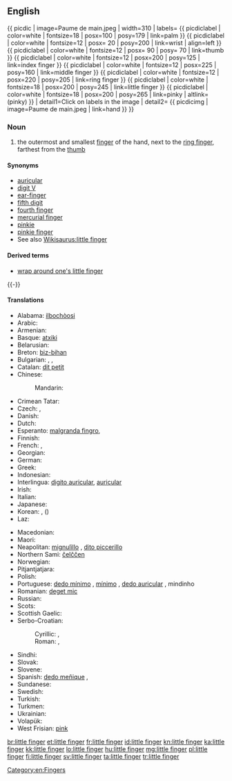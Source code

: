 ==English==
{{ picdic
| image=Paume de main.jpeg
| width=310
| labels=
{{ picdiclabel | color=white | fontsize=18 | posx=100 | posy=179 | link=palm }}
{{ picdiclabel | color=white | fontsize=12 | posx= 20 | posy=200 | link=wrist | align=left }}
{{ picdiclabel | color=white | fontsize=12 | posx= 90 | posy= 70 | link=thumb }}
{{ picdiclabel | color=white | fontsize=12 | posx=200 | posy=125 | link=index finger }}
{{ picdiclabel | color=white | fontsize=12 | posx=225 | posy=160 | link=middle finger }}
{{ picdiclabel | color=white | fontsize=12 | posx=220 | posy=205 | link=ring finger }}
{{ picdiclabel | color=white | fontsize=18 | posx=200 | posy=245 | link=little finger }}
{{ picdiclabel | color=white | fontsize=18 | posx=200 | posy=265 | link=pinky | altlink=(pinky) }}
| detail1=Click on labels in the image
| detail2=
{{ picdicimg | image=Paume de main.jpeg | link=hand }}
}}

===Noun===
{{en-noun|head=[[little]] [[finger]]}}

# the outermost and smallest [[finger]] of the hand, next to the [[ring finger]], farthest from the [[thumb]]

====Synonyms====
* [[auricular]]
* [[digit V]]
* [[ear-finger]]
* [[fifth digit]]
* [[fourth finger]]
* [[mercurial finger]]
* [[pinkie]]
* [[pinkie finger]]
* See also [[Wikisaurus:little finger]]

====Derived terms====
* [[wrap around one's little finger]]

{{-}}

====Translations====
{{trans-top|outermost and smallest finger of the hand}}
* Alabama: [[ilbochòosi]]
* Arabic: {{t|ar|خنصر|m|tr=xinṣir|sc=Arab}}
* Armenian: {{t-|hy|ճկույթ|tr=č̣kuyt'|sc=Armn}}
* Basque: [[atxiki]]
* Belarusian: {{t-|be|мязінец|m|tr=mjazínjec|sc=Cyrl}}
* Breton: [[biz-bihan]] {{m}}
* Bulgarian: {{t+|bg|кутре|n|tr=kútre|sc=Cyrl}}, {{t-|bg|малък пръст|m|tr=málǎk prǎst|sc=Cyrl}}, {{t-|bg|малешка|f|tr=maléška|sc=Cyrl}}
* Catalan: [[dit petit]] {{m}}
* Chinese:
*: Mandarin: {{t+|cmn|小指|tr=xiǎozhǐ|sc=Hani}}
* Crimean Tatar: {{tø|crh|kiçik parmaq}}
* Czech: {{t+|cs|malík|m}}, {{t+|cs|malíček|m}}
* Danish: {{t-|da|lillefinger}}
* Dutch: {{t+|nl|pink|m}}
* Esperanto: [[malgranda fingro]], {{t-|eo|etfingro}}
* Finnish: {{t+|fi|pikkusormi}}
* French: {{t+|fr|petit doigt|m}}, {{t+|fr|auriculaire|m}}
* Georgian: {{t-|ka|ნეკი|tr=neki|sc=Geor}}
* German: {{t+|de|kleiner Finger|m}}
* Greek: {{t+|el|μικρός|m|tr=mikrós}}
* Indonesian: {{t+|id|jari kelingking}}
* Interlingua: [[digito auricular]], [[auricular]]
* Irish: {{t-|ga|méar bheag|f}}
* Italian: {{t+|it|mignolo|m}}
* Japanese: {{t+|ja|小指|tr=こゆび, koyubi|sc=Jpan}}
* Korean: {{t+|ko|새끼손가락|tr=saekki-songarak|sc=Kore}}, {{t+|ko|소지|tr=soji|sc=Kore}} ({{t+|ko|小指|sc=Kore}})
* Laz: {{tø|lzz|წულუ კითი|tr=culu kiti|sc=Geor}}
{{trans-mid}}
* Macedonian: {{t-|mk|мал прст|m|tr=mal p'rst}}
* Maori: {{t|mi|kōiti}}
* Neapolitan: [[mignulìllo]] {{m}}, [[dito piccerillo]] {{m}}
* Northern Sami: [[čelččen]]
* Norwegian: {{t-|no|lillefinger|m}}
* Pitjantjatjara: {{unicode|[[maṟa ngaḻi]]}}
* Polish: {{t-|pl|palec mały|m}}
* Portuguese: [[dedo mínimo]] {{m}}, [[mínimo]] {{m}}, [[dedo auricular]] {{m}}, mindinho {{m}} {{qualifier|Brazil}}
* Romanian: [[deget mic]] {{n}}
* Russian: {{t+|ru|мизинец|m|tr=mizínec}}
* Scots: {{tø|sco|pinkie}}
* Scottish Gaelic: {{t-|gd|lùdag|f}}
* Serbo-Croatian:
*: Cyrillic: {{t-|sh|мали прст|m}}, {{t-|sh|малић|m}}
*: Roman: {{t-|sh|mali prst|m}}, {{t-|sh|malić|m}}
* Sindhi: {{sd-Arab|[[چِيچَ]]}} {{f}}
* Slovak: {{t-|sk|malíček|m}}
* Slovene: {{t+|sl|mezinec|m}}
* Spanish: [[dedo meñique]] {{m}},  {{t+|es|meñique|m}}
* Sundanese: {{t-|su|cingir}}
* Swedish: {{t+|sv|lillfinger}}
* Turkish: {{t+|tr|serçe parmağı}}
* Turkmen: {{t-|tk|külembike}}
* Ukrainian: {{t-|uk|мізинець|m|tr=mizýnecʹ|sc=Cyrl}}
* Volapük: {{t+|vo|rikül}}
* West Frisian: [[pink]]
{{trans-bottom}}

[[Category:en:Fingers]]

[[br:little finger]]
[[et:little finger]]
[[fr:little finger]]
[[id:little finger]]
[[kn:little finger]]
[[ka:little finger]]
[[kk:little finger]]
[[lo:little finger]]
[[hu:little finger]]
[[mg:little finger]]
[[pl:little finger]]
[[fi:little finger]]
[[sv:little finger]]
[[ta:little finger]]
[[tr:little finger]]